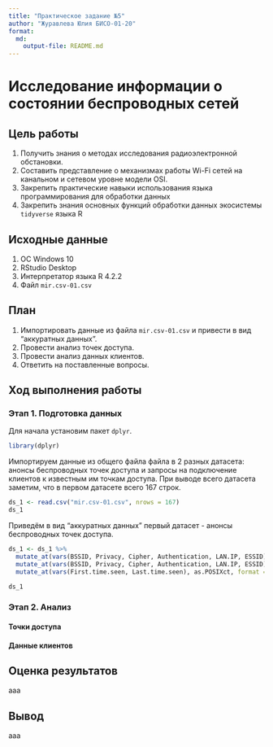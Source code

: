 ```yaml
---
title: "Практическое задание №5"
author: "Журавлева Юлия БИСО-01-20"
format: 
  md:
    output-file: README.md
---
```

# Исследование информации о состоянии беспроводных сетей

## Цель работы

1. Получить знания о методах исследования радиоэлектронной обстановки.
2. Составить представление о механизмах работы Wi-Fi сетей на канальном и сетевом уровне модели OSI.
3. Закрепить практические навыки использования языка программирования для обработки данных
4. Закрепить знания основных функций обработки данных экосистемы `tidyverse` языка R

## Исходные данные

1.  ОС Windows 10
2.  RStudio Desktop
3.  Интерпретатор языка R 4.2.2
4.  Файл `mir.csv-01.csv`

## План

1. Импортировать данные из файла `mir.csv-01.csv` и привести в вид "аккуратных данных".
2. Провести анализ точек доступа.
3. Провести анализ данных клиентов.
4. Ответить на поставленные вопросы.

## Ход выполнения работы

### Этап 1. Подготовка данных

Для начала установим пакет `dplyr`.

```r
library(dplyr)
```

Импортируем данные из общего файла файла в 2 разных датасета: анонсы беспроводных точек доступа и запросы на подключение клиентов к известным им точкам доступа. При выводе всего датасета заметим, что в первом датасете всего 167 строк. 

```r
ds_1 <- read.csv("mir.csv-01.csv", nrows = 167)
ds_1 
```

Приведём в вид "аккуратных данных" первый датасет - анонсы беспроводных точек доступа. 

```r
ds_1 <- ds_1 %>% 
  mutate_at(vars(BSSID, Privacy, Cipher, Authentication, LAN.IP, ESSID), trimws) %>%
  mutate_at(vars(BSSID, Privacy, Cipher, Authentication, LAN.IP, ESSID), na_if, "") %>% 
  mutate_at(vars(First.time.seen, Last.time.seen), as.POSIXct, format = "%Y-%m-%d %H:%M:%S")

ds_1 
```



### Этап 2. Анализ

#### Точки доступа


#### Данные клиентов



## Оценка результатов

ааа

## Вывод

ааа